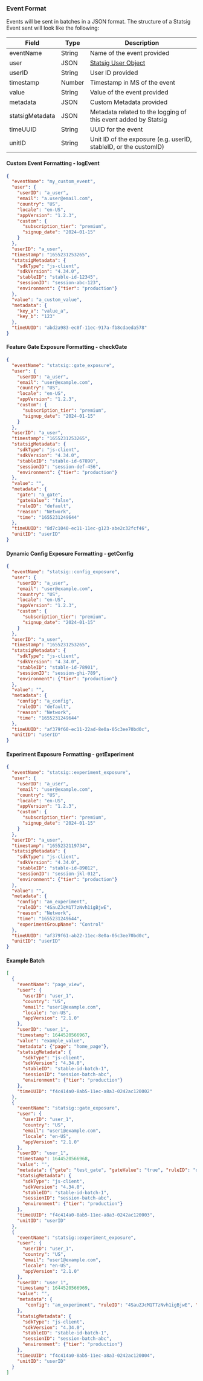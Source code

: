 ### Event Format

Events will be sent in batches in a JSON format. The structure of a Statsig Event sent will look like the following:

| Field           | Type   | Description                                                          |
| --------------- | ------ | -------------------------------------------------------------------- |
| eventName       | String | Name of the event provided                                           |
| user            | JSON   | [Statsig User Object](https://docs.statsig.com/concepts/user) |
| userID          | String | User ID provided                                                     |
| timestamp       | Number | Timestamp in MS of the event                                         |
| value           | String | Value of the event provided                                          |
| metadata        | JSON   | Custom Metadata provided                                             |
| statsigMetadata | JSON   | Metadata related to the logging of this event added by Statsig       |
| timeUUID        | String | UUID for the event                                                   |
| unitID          | String | Unit ID of the exposure (e.g. userID, stableID, or the customID)     |

#### Custom Event Formatting - logEvent

>

```json
{
  "eventName": "my_custom_event",
  "user": {
    "userID": "a_user",
    "email": "a.user@email.com",
    "country": "US",
    "locale": "en-US",
    "appVersion": "1.2.3",
    "custom": {
      "subscription_tier": "premium",
      "signup_date": "2024-01-15"
    }
  },
  "userID": "a_user",
  "timestamp": "1655231253265",
  "statsigMetadata": {
    "sdkType": "js-client",
    "sdkVersion": "4.34.0",
    "stableID": "stable-id-12345",
    "sessionID": "session-abc-123",
    "environment": {"tier": "production"}
  },
  "value": "a_custom_value",
  "metadata": {
    "key_a": "value_a",
    "key_b": "123"
  },
  "timeUUID": "abd2a983-ec0f-11ec-917a-fb8cdaeda578"
}
```

#### Feature Gate Exposure Formatting - checkGate

>

```json
{
  "eventName": "statsig::gate_exposure",
  "user": {
    "userID": "a_user",
    "email": "user@example.com",
    "country": "US",
    "locale": "en-US",
    "appVersion": "1.2.3",
    "custom": {
      "subscription_tier": "premium",
      "signup_date": "2024-01-15"
    }
  },
  "userID": "a_user",
  "timestamp": "1655231253265",
  "statsigMetadata": {
    "sdkType": "js-client",
    "sdkVersion": "4.34.0",
    "stableID": "stable-id-67890",
    "sessionID": "session-def-456",
    "environment": {"tier": "production"}
  },
  "value": "",
  "metadata": {
    "gate": "a_gate",
    "gateValue": "false",
    "ruleID": "default",
    "reason": "Network",
    "time": "1655231249644"
  },
  "timeUUID": "8d7c1040-ec11-11ec-g123-abe2c32fcf46",
  "unitID": "userID"
}
```

#### Dynamic Config Exposure Formatting - getConfig

>

```json
{
  "eventName": "statsig::config_exposure",
  "user": {
    "userID": "a_user",
    "email": "user@example.com",
    "country": "US",
    "locale": "en-US",
    "appVersion": "1.2.3",
    "custom": {
      "subscription_tier": "premium",
      "signup_date": "2024-01-15"
    }
  },
  "userID": "a_user",
  "timestamp": "1655231253265",
  "statsigMetadata": {
    "sdkType": "js-client",
    "sdkVersion": "4.34.0",
    "stableID": "stable-id-78901",
    "sessionID": "session-ghi-789",
    "environment": {"tier": "production"}
  },
  "value": "",
  "metadata": {
    "config": "a_config",
    "ruleID": "default",
    "reason": "Network",
    "time": "1655231249644"
  },
  "timeUUID": "af379f60-ec11-22ad-8e0a-05c3ee70bd0c",
  "unitID": "userID"
}
```

#### Experiment Exposure Formatting - getExperiment

>

```json
{
  "eventName": "statsig::experiment_exposure",
  "user": {
    "userID": "a_user",
    "email": "user@example.com",
    "country": "US",
    "locale": "en-US",
    "appVersion": "1.2.3",
    "custom": {
      "subscription_tier": "premium",
      "signup_date": "2024-01-15"
    }
  },
  "userID": "a_user",
  "timestamp": "1655232119734",
  "statsigMetadata": {
    "sdkType": "js-client",
    "sdkVersion": "4.34.0",
    "stableID": "stable-id-89012",
    "sessionID": "session-jkl-012",
    "environment": {"tier": "production"}
  },
  "value": "",
  "metadata": {
    "config": "an_experiment",
    "ruleID": "4SauZJcM1T7zNvh1igBjwE",
    "reason": "Network",
    "time": "1655231249644",
    "experimentGroupName": "Control"
  },
  "timeUUID": "af379f61-ab22-11ec-8e0a-05c3ee70bd0c",
  "unitID": "userID"
}
```

#### Example Batch

>

```json
[
  {
    "eventName": "page_view",
    "user": {
      "userID": "user_1",
      "country": "US",
      "email": "user1@example.com",
      "locale": "en-US",
      "appVersion": "2.1.0"
    },
    "userID": "user_1",
    "timestamp": 1644520566967,
    "value": "example_value",
    "metadata": {"page": "home_page"},
    "statsigMetadata": {
      "sdkType": "js-client",
      "sdkVersion": "4.34.0",
      "stableID": "stable-id-batch-1",
      "sessionID": "session-batch-abc",
      "environment": {"tier": "production"}
    },
    "timeUUID": "f4c414a0-8ab5-11ec-a8a3-0242ac120002"
  },
  {
    "eventName": "statsig::gate_exposure",
    "user": {
      "userID": "user_1",
      "country": "US",
      "email": "user1@example.com",
      "locale": "en-US",
      "appVersion": "2.1.0"
    },
    "userID": "user_1",
    "timestamp": 1644520566968,
    "value": "",
    "metadata": {"gate": "test_gate", "gateValue": "true", "ruleID": "default"},
    "statsigMetadata": {
      "sdkType": "js-client",
      "sdkVersion": "4.34.0",
      "stableID": "stable-id-batch-1",
      "sessionID": "session-batch-abc",
      "environment": {"tier": "production"}
    },
    "timeUUID": "f4c414a0-8ab5-11ec-a8a3-0242ac120003",
    "unitID": "userID"
  },
  {
    "eventName": "statsig::experiment_exposure",
    "user": {
      "userID": "user_1",
      "country": "US",
      "email": "user1@example.com",
      "locale": "en-US",
      "appVersion": "2.1.0"
    },
    "userID": "user_1",
    "timestamp": 1644520566969,
    "value": "",
    "metadata": {
       "config": "an_experiment", "ruleID": "4SauZJcM1T7zNvh1igBjwE", "reason": "Network", "time": "1655231249644", "experimentGroupName": "Control"
    },
    "statsigMetadata": {
      "sdkType": "js-client",
      "sdkVersion": "4.34.0",
      "stableID": "stable-id-batch-1",
      "sessionID": "session-batch-abc",
      "environment": {"tier": "production"}
    },
    "timeUUID": "f4c414a0-8ab5-11ec-a8a3-0242ac120004",
    "unitID": "userID"
  }
]
```
